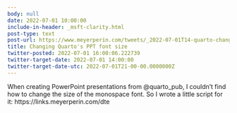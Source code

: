 ```yaml
---
body: null
date: 2022-07-01 10:00:00
include-in-header: _msft-clarity.html
post-type: text
post-url: https://www.meyerperin.com/tweets/_2022-07-01T14-quarto-change-font.html
title: Changing Quarto's PPT font size
twitter-posted: 2022-07-01 16:00:06.222739
twitter-target-date: 2022-07-01 14:00:00
twitter-target-date-utc: 2022-07-01T21-00-00.0000000Z
---
```

When creating PowerPoint presentations from @quarto_pub, I couldn't find how to change the size of the monospace font. So I wrote a little script for it: https://links.meyerperin.com/dte 